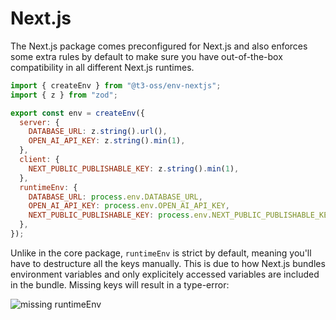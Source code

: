# Next.js

The Next.js package comes preconfigured for Next.js and also enforces some extra rules by default to make sure you have out-of-the-box compatibility in all different Next.js runtimes.

```js title="src/env.mjs"
import { createEnv } from "@t3-oss/env-nextjs";
import { z } from "zod";

export const env = createEnv({
  server: {
    DATABASE_URL: z.string().url(),
    OPEN_AI_API_KEY: z.string().min(1),
  },
  client: {
    NEXT_PUBLIC_PUBLISHABLE_KEY: z.string().min(1),
  },
  runtimeEnv: {
    DATABASE_URL: process.env.DATABASE_URL,
    OPEN_AI_API_KEY: process.env.OPEN_AI_API_KEY,
    NEXT_PUBLIC_PUBLISHABLE_KEY: process.env.NEXT_PUBLIC_PUBLISHABLE_KEY,
  },
});
```

<Callout type="info">

Unlike in the core package, `runtimeEnv` is strict by default, meaning you'll have to destructure all the keys manually. This is due to how Next.js bundles environment variables and only explicitely accessed variables are included in the bundle. Missing keys will result in a type-error:

![missing runtimeEnv](https://user-images.githubusercontent.com/51714798/234409775-fee3edbd-a73b-415a-829f-28f6f6092707.png)

</Callout>
